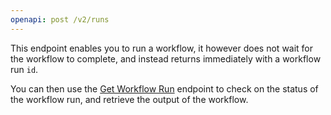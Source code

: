 ```yaml
---
openapi: post /v2/runs
---
```


This endpoint enables you to run a workflow, it however does not wait for the workflow to complete, and instead returns immediately with a workflow run `id`.

You can then use the [Get Workflow Run](/api-reference/get-workflow-run) endpoint to check on the status of the workflow run, and retrieve the output of the workflow.
